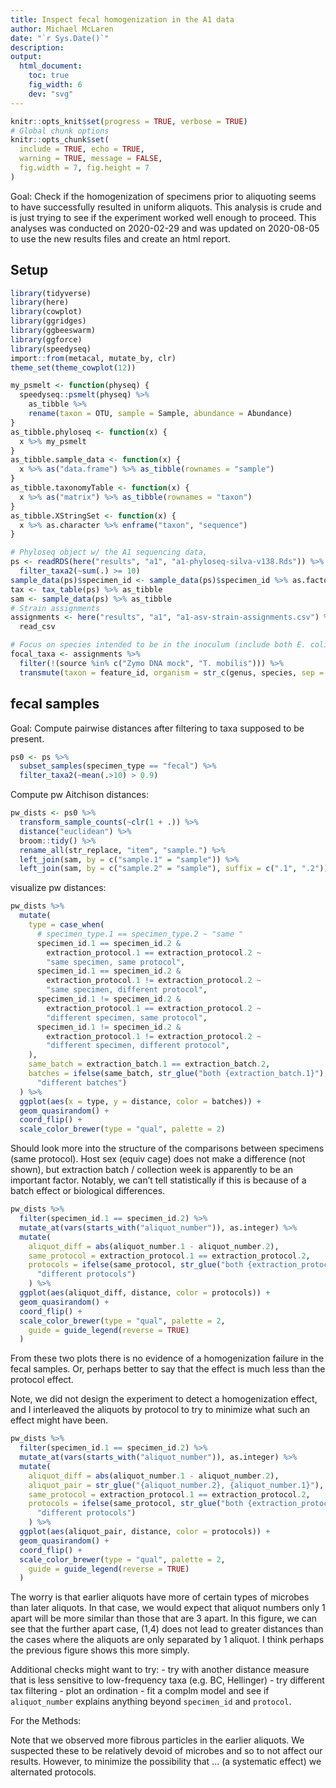 ```yaml
---
title: Inspect fecal homogenization in the A1 data
author: Michael McLaren
date: "`r Sys.Date()`"
description:
output:
  html_document:
    toc: true
    fig_width: 6
    dev: "svg"
---
```



```r
knitr::opts_knit$set(progress = TRUE, verbose = TRUE)
# Global chunk options
knitr::opts_chunk$set(
  include = TRUE, echo = TRUE,
  warning = TRUE, message = FALSE, 
  fig.width = 7, fig.height = 7
)
```

Goal: Check if the homogenization of specimens prior to aliquoting seems to
have successfully resulted in uniform aliquots. This analysis is crude and is
just trying to see if the experiment worked well enough to proceed.
This analyses was conducted on 2020-02-29 and was updated on 2020-08-05 to use
the new results files and create an html report.

## Setup

```r
library(tidyverse)
library(here)
library(cowplot)
library(ggridges)
library(ggbeeswarm)
library(ggforce)
library(speedyseq)
import::from(metacal, mutate_by, clr)
theme_set(theme_cowplot(12))
```

```r
my_psmelt <- function(physeq) {
  speedyseq::psmelt(physeq) %>%
    as_tibble %>%
    rename(taxon = OTU, sample = Sample, abundance = Abundance)
}
as_tibble.phyloseq <- function(x) {
  x %>% my_psmelt
}
as_tibble.sample_data <- function(x) {
  x %>% as("data.frame") %>% as_tibble(rownames = "sample")
}
as_tibble.taxonomyTable <- function(x) {
  x %>% as("matrix") %>% as_tibble(rownames = "taxon")
}
as_tibble.XStringSet <- function(x) {
  x %>% as.character %>% enframe("taxon", "sequence")
}
```

```r
# Phyloseq object w/ the A1 sequencing data,
ps <- readRDS(here("results", "a1", "a1-phyloseq-silva-v138.Rds")) %>%
  filter_taxa2(~sum(.) >= 10)
sample_data(ps)$specimen_id <- sample_data(ps)$specimen_id %>% as.factor
tax <- tax_table(ps) %>% as_tibble
sam <- sample_data(ps) %>% as_tibble
# Strain assignments
assignments <- here("results", "a1", "a1-asv-strain-assignments.csv") %>%
  read_csv
```

```r
# Focus on species intended to be in the inoculum (include both E. coli ASVs)
focal_taxa <- assignments %>%
  filter(!(source %in% c("Zymo DNA mock", "T. mobilis"))) %>%
  transmute(taxon = feature_id, organism = str_c(genus, species, sep = " "))
```

## fecal samples


Goal: Compute pairwise distances after filtering to taxa supposed to be
present.

```r
ps0 <- ps %>%
  subset_samples(specimen_type == "fecal") %>%
  filter_taxa2(~mean(.>10) > 0.9)
```


Compute pw Aitchison distances:
```r
pw_dists <- ps0 %>%
  transform_sample_counts(~clr(1 + .)) %>%
  distance("euclidean") %>%
  broom::tidy() %>%
  rename_all(str_replace, "item", "sample.") %>%
  left_join(sam, by = c("sample.1" = "sample")) %>%
  left_join(sam, by = c("sample.2" = "sample"), suffix = c(".1", ".2"))
```


visualize pw distances:
```r
pw_dists %>%
  mutate(
    type = case_when(
      # specimen_type.1 == specimen_type.2 ~ "same "
      specimen_id.1 == specimen_id.2 & 
        extraction_protocol.1 == extraction_protocol.2 ~ 
        "same specimen, same protocol",
      specimen_id.1 == specimen_id.2 & 
        extraction_protocol.1 != extraction_protocol.2 ~ 
        "same specimen, different protocol",
      specimen_id.1 != specimen_id.2 & 
        extraction_protocol.1 == extraction_protocol.2 ~ 
        "different specimen, same protocol",
      specimen_id.1 != specimen_id.2 & 
        extraction_protocol.1 != extraction_protocol.2 ~ 
        "different specimen, different protocol",
    ),
    same_batch = extraction_batch.1 == extraction_batch.2,
    batches = ifelse(same_batch, str_glue("both {extraction_batch.1}"), 
      "different batches")
  ) %>%
  ggplot(aes(x = type, y = distance, color = batches)) +
  geom_quasirandom() +
  coord_flip() +
  scale_color_brewer(type = "qual", palette = 2)
```

Should look more into the structure of the comparisons between specimens (same
protocol).  Host sex (equiv cage) does not make a difference (not shown), but
extraction batch / collection week is apparently to be an important factor.
Notably, we can't tell statistically if this is because of a batch effect or
biological differences.

```r
pw_dists %>%
  filter(specimen_id.1 == specimen_id.2) %>%
  mutate_at(vars(starts_with("aliquot_number")), as.integer) %>%
  mutate(
    aliquot_diff = abs(aliquot_number.1 - aliquot_number.2),
    same_protocol = extraction_protocol.1 == extraction_protocol.2,
    protocols = ifelse(same_protocol, str_glue("both {extraction_protocol.1}"), 
      "different protocols")
    ) %>%
  ggplot(aes(aliquot_diff, distance, color = protocols)) +
  geom_quasirandom() +
  coord_flip() +
  scale_color_brewer(type = "qual", palette = 2,
    guide = guide_legend(reverse = TRUE)
  )
```

From these two plots there is no evidence of a homogenization
failure in the fecal samples. Or, perhaps better to say that the effect is much
less than the protocol effect.

Note, we did not design the experiment to detect a homogenization effect, and I
interleaved the aliquots by protocol to try to minimize what such an effect
might have been.

```r
pw_dists %>%
  filter(specimen_id.1 == specimen_id.2) %>%
  mutate_at(vars(starts_with("aliquot_number")), as.integer) %>%
  mutate(
    aliquot_diff = abs(aliquot_number.1 - aliquot_number.2),
    aliquot_pair = str_glue("{aliquot_number.2}, {aliquot_number.1}"),
    same_protocol = extraction_protocol.1 == extraction_protocol.2,
    protocols = ifelse(same_protocol, str_glue("both {extraction_protocol.1}"), 
      "different protocols")
    ) %>%
  ggplot(aes(aliquot_pair, distance, color = protocols)) +
  geom_quasirandom() +
  coord_flip() +
  scale_color_brewer(type = "qual", palette = 2,
    guide = guide_legend(reverse = TRUE)
  )
```

The worry is that earlier aliquots have more of certain types of microbes than
later aliquots. In that case, we would expect that aliquot numbers only 1 apart
will be more similar than those that are 3 apart. In this figure, we can see
that the further apart case, (1,4) does not lead to greater distances than the
cases where the aliquots are only separated by 1 aliquot. I think perhaps the
previous figure shows this more simply.


Additional checks might want to try:
- try with another distance measure that is less sensitive to low-frequency
  taxa (e.g. BC, Hellinger)
- try different tax filtering
- plot an ordination
- fit a complm model and see if `aliquot_number` explains anything beyond
  `specimen_id` and `protocol`.

For the Methods:

Note that we observed more fibrous particles in the earlier aliquots. We
suspected these to be relatively devoid of microbes and so to not affect our
results. However, to minimize the possibility that ... (a systematic effect) we
alternated protocols.

